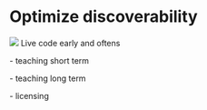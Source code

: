 # Optimize discoverability {#discover}

![](images/icons8-search-more-100.png){.cover} Live code early and oftens

\- teaching short term

\- teaching long term

\- licensing

